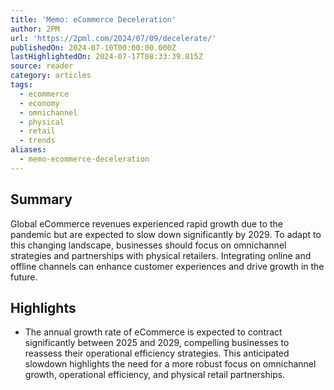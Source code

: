 ```yaml
---
title: 'Memo: eCommerce Deceleration'
author: 2PM
url: 'https://2pml.com/2024/07/09/decelerate/'
publishedOn: 2024-07-10T00:00:00.000Z
lastHighlightedOn: 2024-07-17T08:33:39.815Z
source: reader
category: articles
tags:
  - ecommerce
  - economy
  - omnichannel
  - physical
  - retail
  - trends
aliases:
  - memo-ecommerce-deceleration
---
```

## Summary

Global eCommerce revenues experienced rapid growth due to the pandemic but are expected to slow down significantly by 2029. To adapt to this changing landscape, businesses should focus on omnichannel strategies and partnerships with physical retailers. Integrating online and offline channels can enhance customer experiences and drive growth in the future.

## Highlights
- The annual growth rate of eCommerce is expected to contract significantly between 2025 and 2029, compelling businesses to reassess their operational efficiency strategies. This anticipated slowdown highlights the need for a more robust focus on omnichannel growth, operational efficiency, and physical retail partnerships.
